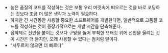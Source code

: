 - 높은 품질의 코드를 작성하는 것은 보통 우리 머릿속에 떠오르는 것을 바로 코딩하는 것보다 조금 더 많은 생각과 노력이 필요하다.
- 하지만 긴 시간동안 사용할 중요한 소프트웨어를 개발한다면, 일반적으로 고품질 코드를 작성하는 것이 중장기적으로는 개발 시간을 단축해준다.
- 접착제로 선반을 붙이는 것보다 구멍을 뚫어 부착한 브래킷 위에 선반을 올리는 것이 시간은 더 들지만, 오래 사용할 수 있다는 점처럼 말이다.
- “서두르지 않으면 더 빠르다”
